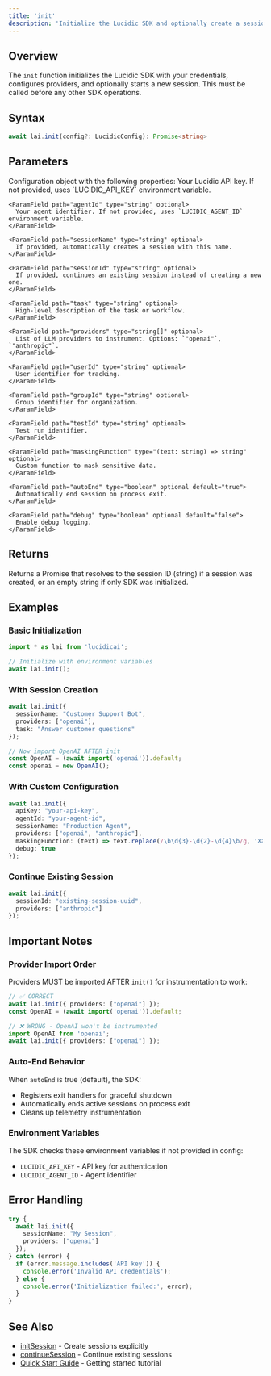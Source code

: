 ```yaml
---
title: 'init'
description: 'Initialize the Lucidic SDK and optionally create a session'
---
```


## Overview

The `init` function initializes the Lucidic SDK with your credentials, configures providers, and optionally starts a new session. This must be called before any other SDK operations.

## Syntax

```typescript
await lai.init(config?: LucidicConfig): Promise<string>
```

## Parameters

<ParamField path="config" type="LucidicConfig" optional>
  Configuration object with the following properties:
  
  <Expandable title="properties">
    <ParamField path="apiKey" type="string" optional>
      Your Lucidic API key. If not provided, uses `LUCIDIC_API_KEY` environment variable.
    </ParamField>
    
    <ParamField path="agentId" type="string" optional>
      Your agent identifier. If not provided, uses `LUCIDIC_AGENT_ID` environment variable.
    </ParamField>
    
    <ParamField path="sessionName" type="string" optional>
      If provided, automatically creates a session with this name.
    </ParamField>
    
    <ParamField path="sessionId" type="string" optional>
      If provided, continues an existing session instead of creating a new one.
    </ParamField>
    
    <ParamField path="task" type="string" optional>
      High-level description of the task or workflow.
    </ParamField>
    
    <ParamField path="providers" type="string[]" optional>
      List of LLM providers to instrument. Options: `"openai"`, `"anthropic"`.
    </ParamField>
    
    <ParamField path="userId" type="string" optional>
      User identifier for tracking.
    </ParamField>
    
    <ParamField path="groupId" type="string" optional>
      Group identifier for organization.
    </ParamField>
    
    <ParamField path="testId" type="string" optional>
      Test run identifier.
    </ParamField>
    
    <ParamField path="maskingFunction" type="(text: string) => string" optional>
      Custom function to mask sensitive data.
    </ParamField>
    
    <ParamField path="autoEnd" type="boolean" optional default="true">
      Automatically end session on process exit.
    </ParamField>
    
    <ParamField path="debug" type="boolean" optional default="false">
      Enable debug logging.
    </ParamField>
  </Expandable>
</ParamField>

## Returns

Returns a Promise that resolves to the session ID (string) if a session was created, or an empty string if only SDK was initialized.

## Examples

### Basic Initialization

```typescript
import * as lai from 'lucidicai';

// Initialize with environment variables
await lai.init();
```

### With Session Creation

```typescript
await lai.init({
  sessionName: "Customer Support Bot",
  providers: ["openai"],
  task: "Answer customer questions"
});

// Now import OpenAI AFTER init
const OpenAI = (await import('openai')).default;
const openai = new OpenAI();
```

### With Custom Configuration

```typescript
await lai.init({
  apiKey: "your-api-key",
  agentId: "your-agent-id",
  sessionName: "Production Agent",
  providers: ["openai", "anthropic"],
  maskingFunction: (text) => text.replace(/\b\d{3}-\d{2}-\d{4}\b/g, 'XXX-XX-XXXX'),
  debug: true
});
```

### Continue Existing Session

```typescript
await lai.init({
  sessionId: "existing-session-uuid",
  providers: ["anthropic"]
});
```

## Important Notes

### Provider Import Order

Providers MUST be imported AFTER `init()` for instrumentation to work:

```typescript
// ✅ CORRECT
await lai.init({ providers: ["openai"] });
const OpenAI = (await import('openai')).default;

// ❌ WRONG - OpenAI won't be instrumented
import OpenAI from 'openai';
await lai.init({ providers: ["openai"] });
```

### Auto-End Behavior

When `autoEnd` is true (default), the SDK:
- Registers exit handlers for graceful shutdown
- Automatically ends active sessions on process exit
- Cleans up telemetry instrumentation

### Environment Variables

The SDK checks these environment variables if not provided in config:
- `LUCIDIC_API_KEY` - API key for authentication
- `LUCIDIC_AGENT_ID` - Agent identifier

## Error Handling

```typescript
try {
  await lai.init({
    sessionName: "My Session",
    providers: ["openai"]
  });
} catch (error) {
  if (error.message.includes('API key')) {
    console.error('Invalid API credentials');
  } else {
    console.error('Initialization failed:', error);
  }
}
```

## See Also

- [initSession](/typescript-sdk/init-session) - Create sessions explicitly
- [continueSession](/typescript-sdk/continue-session) - Continue existing sessions
- [Quick Start Guide](/typescript-sdk/quick-start) - Getting started tutorial